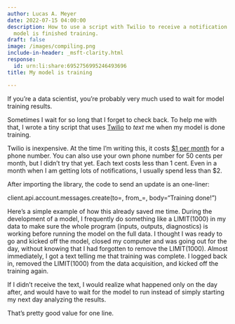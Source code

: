 ```yaml
---
author: Lucas A. Meyer
date: 2022-07-15 04:00:00
description: How to use a script with Twilio to receive a notification when a data
  model is finished training.
draft: false
image: /images/compiling.png
include-in-header: _msft-clarity.html
response:
  id: urn:li:share:6952756995246493696
title: My model is training

---
```


If you're a data scientist, you're probably very much used to wait for model training results.

Sometimes I wait for so long that I forget to check back. To help me with that, I wrote a tiny script that uses [Twilio](https://www.twilio.com) to _text_ me when my model is done training. 

Twilio is inexpensive. At the time I'm writing this, it costs [$1 per month](https://www.twilio.com/sms/pricing/us) for a phone number. You can also use your own phone number for 50 cents per month, but I didn't try that yet. Each text costs less than 1 cent. Even in a month when I am getting lots of notifications, I usually spend less than $2.

After importing the library, the code to send an update is an one-liner:     

client.api.account.messages.create(to=<my_phone_number>, from_=<twilio_number>, body="Training done!")

Here's a simple example of how this already saved me time. During the development of a model, I frequently do something like a LIMIT(1000) in my data to make sure the whole program (inputs, outputs, diagnostics) is working before running the model on the full data. I thought I was ready to go and kicked off the model, closed my computer and was going out for the day, without knowing that I had forgotten to remove the LIMIT(1000). Almost immediately, I got a text telling me that training was complete. I logged back in, removed the LIMIT(1000) from the data acquisition, and kicked off the training again. 

If I didn't receive the text, I would realize what happened only on the day after, and would have to wait for the model to run instead of simply starting my next day analyzing the results.

That's pretty good value for one line.

